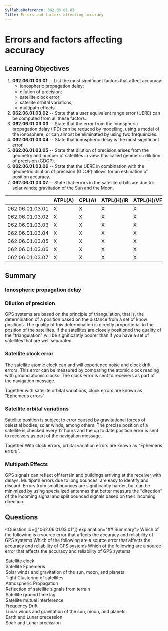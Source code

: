 ```yaml
---
SyllabusReference: 062.06.01.03
Title: Errors and factors affecting accuracy
---
```


# Errors and factors affecting accuracy

## Learning Objectives

1. **062.06.01.03.01** -- List the most significant factors that affect
   accuracy:
   - ionospheric propagation delay;
   - dilution of precision;
   - satellite clock error;
   - satellite orbital variations;
   - multipath effects.
2. **062.06.01.03.02** -- State that a user equivalent range error (UERE) can be
   computed from all these factors.
3. **062.06.01.03.03** -- State that the error from the ionospheric propagation
   delay (IPD) can be reduced by modelling, using a model of the ionosphere, or
   can almost be eliminated by using two frequencies.
4. **062.06.01.03.04** -- State that ionospheric delay is the most significant
   error.
5. **062.06.01.03.05** -- State that dilution of precision arises from the
   geometry and number of satellites in view. It is called geometric dilution of
   precision (GDOP).
6. **062.06.01.03.06** -- State that the UERE in combination with the geometric
   dilution of precision (GDOP) allows for an estimation of position accuracy.
7. **062.06.01.03.07** -- State that errors in the satellite orbits are due to:
   solar winds; gravitation of the Sun and the Moon.

|                 | ATPL(A) | CPL(A) | ATPL(H)/IR | ATPL(H)/VFR | CPL(H) | IR  | CBIR(A) |
| --------------- | ------- | ------ | ---------- | ----------- | ------ | --- | ------- |
| 062.06.01.03.01 | X       | X      | X          | X           | X      | X   | X       |
| 062.06.01.03.02 | X       | X      | X          | X           | X      | X   |         |
| 062.06.01.03.03 | X       | X      | X          | X           | X      | X   |         |
| 062.06.01.03.04 | X       | X      | X          | X           | X      | X   |         |
| 062.06.01.03.05 | X       | X      | X          | X           | X      | X   |         |
| 062.06.01.03.06 | X       | X      | X          | X           | X      | X   |         |
| 062.06.01.03.07 | X       | X      | X          | X           | X      | X   |         |

## Summary

### Ionospheric propagation delay

### Dilution of precision

GPS systems are based on the principle of triangulation, that is, the
determination of a position based on the distance from a set of know positions.
The quality of this determination is directly proportional to the position of
the satellites. If the satellites are closely positioned the quality of the
"triangulation" will be significantly poorer than if you have a set of
satellites that are well separated.

### Satellite clock error

The satellite atomic clock can and will experience noise and clock drift errors.
This error can be measured by comparing the atomic clock reading with ground
atomic clocks. The clock error is sent to receivers as part of the navigation
message.

Together with satellite orbital variations, clock errors are known as "Ephemeris
errors".

### Satellite orbital variations

Satellite position is subject to error caused by gravitational forces of
celestial bodies, solar winds, among others. The precise position of a satellite
is checked every 12 hours and the up to date position error is sent to receivers
as part of the navigation message.

Together With clock errors, orbital variation errors are known as "Ephemeris
errors".

### Multipath Effects

GPS signals can reflect off terrain and buildings arriving at the receiver with
delays. Multipath errors due to long bounces, are easy to identify and discard.
Errors from small bounces are significantly harder, but can be minimized by
using specialized antennas that better measure the "direction" of the incoming
signal and split bounced signals based on their incoming direction.

## Questions

<Question lo={["062.06.01.03.01"]} explanation="## Summary">
  <Text variant="oneCorrect">
    Which of the following is a source error that affects the accuracy and
    reliability of GPS systems
  </Text>
  <Text variant="oneTwo">
    Which of the following are a source error that affects the accuracy and
    reliability of GPS systems
  </Text>
  <Text variant="multipleCorrect" select={5}>
    Which of the following are a source error that affects the accuracy and
    reliability of GPS systems
  </Text>
  <Option alwaysCorrect why="Satellite atomic clocks drift leading to errors">
    Satellite clock
  </Option>
  <Option
    alwaysCorrect
    why="Satellite orbits change slightly due to gravitational effects and solar winds leading to errors"
  >
    Satellite Ephemeris
  </Option>
  <Option
    alwaysCorrect
    why="Describes the source of errors of Satellite Ephemeris"
  >
    Solar winds and gravitation of the sun, moon, and planets
  </Option>
  <Option
    alwaysCorrect
    why="A tight clustering causes dilution of precision errors"
  >
    Tight Clustering of satellites
  </Option>
  <Option subject={[[]]} why="Causes ionospheric propagation delay">
    Atmospheric Propagation
  </Option>
  <Option subject={[[]]} why="Describes multipath effects">
    Reflection of satellite signals from terrain
  </Option>
  <Option why="The existence of a Satellite - ground lag is the working principle of GPS, not a source of error">
    Satellite ground time lag
  </Option>
  <Option why="Satellite signals do not interfere with each other.">
    Satellite mutual interference
  </Option>
  <Option why="There is no such thing as frequency drift. Only clock drift">
    Frequency Drift
  </Option>
  <Option why="No such thing as lunar winds exist">
    Lunar winds and gravitation of the sun, moon, and planets
  </Option>
  <Option why="These do not cause satellite erros directly.">
    Earth and Lunar precession
  </Option>
  <Option why="These do not cause satellite erros directly.">
    Soalr and Lunar precission
  </Option>
</Question>
